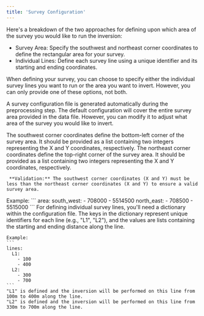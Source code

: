 ```yaml
---
title: 'Survey Configuration'
---
```


Here's a breakdown of the two approaches for defining upon which area of the survey you would like to run the inversion:

- Survey Area: Specify the southwest and northeast corner coordinates to define the rectangular area for your survey.
- Individual Lines: Define each survey line using a unique identifier and its starting and ending coordinates.

When defining your survey, you can choose to specify either the individual survey lines you want to run or the area you want to invert. However, you can only provide one of these options, not both.

<Tip> A survey configuration file is generated automatically during the preprocessing step. The default configuration will cover the entire survey area provided in the data file. However, you can modify it to adjust what area of the survey you would like to invert.</Tip>

<Tabs>
  <Tab title="Survey Area">
    
  <AccordionGroup>
   <Accordion title="Southwest Corner (south_west)">
     The southwest corner coordinates define the bottom-left corner of the survey area. It should be provided as a list containing two integers representing the X and Y coordinates, respectively.
   </Accordion>
   <Accordion  title="Northeast Corner (north_east)">
     The northeast corner coordinates define the top-right corner of the survey area. It should be provided as a list containing two integers representing the X and Y coordinates, respectively.

     **Validation:** The southwest corner coordinates (X and Y) must be less than the northeast corner coordinates (X and Y) to ensure a valid survey area.
   </Accordion>

 </AccordionGroup>
    Example: 
    ```
    area: 
      south_west: 
        - 708000
        - 5514500
      north_east:
        - 708500
        - 5515000
    ```

  </Tab>
  <Tab title="Individual Lines">
    For defining individual survey lines, you'll need a dictionary within the configuration file. The keys in the dictionary represent unique identifiers for each line (e.g., "L1", "L2"), and the values are lists containing the starting and ending distance along the line.

    Example: 
    ```
    lines:
      L1: 
        - 100
        - 400
      L2:
        - 300
        - 700
    ```
    "L1" is defined and the inversion will be performed on this line from 100m to 400m along the line.
    "L2" is defined and the inversion will be performed on this line from 330m to 700m along the line.
  </Tab>
</Tabs>
